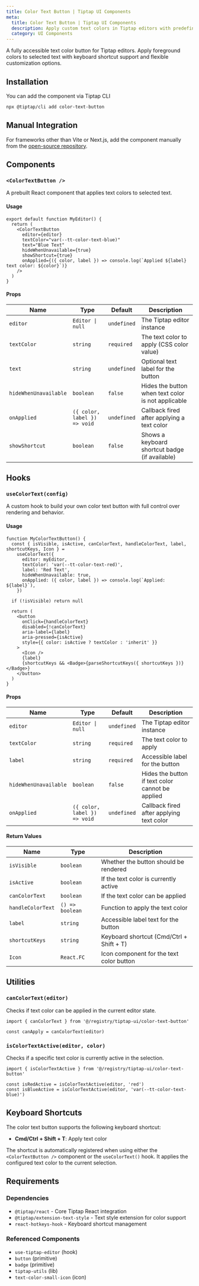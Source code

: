 ```yaml
---
title: Color Text Button | Tiptap UI Components
meta:
  title: Color Text Button | Tiptap UI Components
  description: Apply custom text colors in Tiptap editors with predefined color options, keyboard shortcuts, and full accessibility support.
  category: UI Components
---
```



A fully accessible text color button for Tiptap editors. Apply foreground colors to selected text with keyboard shortcut support and flexible customization options.

<CodeDemo isScrollable src="https://template.tiptap.dev/preview/tiptap-ui/color-text-button" />

## Installation

You can add the component via Tiptap CLI

```bash
npx @tiptap/cli add color-text-button
```

## Manual Integration

For frameworks other than Vite or Next.js, add the component manually from the [open-source repository](https://github.com/ueberdosis/tiptap-ui-components/tree/main/apps/web/src/components/tiptap-ui/code-block-button).

## Components

### `<ColorTextButton />`

A prebuilt React component that applies text colors to selected text.

#### Usage

```tsx
export default function MyEditor() {
  return (
    <ColorTextButton
      editor={editor}
      textColor="var(--tt-color-text-blue)"
      text="Blue Text"
      hideWhenUnavailable={true}
      showShortcut={true}
      onApplied={({ color, label }) => console.log(`Applied ${label} text color: ${color}`)}
    />
  )
}
```

#### Props

| Name                  | Type                         | Default     | Description                                        |
| --------------------- | ---------------------------- | ----------- | -------------------------------------------------- |
| `editor`              | `Editor \| null`             | `undefined` | The Tiptap editor instance                         |
| `textColor`           | `string`                     | `required`  | The text color to apply (CSS color value)          |
| `text`                | `string`                     | `undefined` | Optional text label for the button                 |
| `hideWhenUnavailable` | `boolean`                    | `false`     | Hides the button when text color is not applicable |
| `onApplied`           | `({ color, label }) => void` | `undefined` | Callback fired after applying a text color         |
| `showShortcut`        | `boolean`                    | `false`     | Shows a keyboard shortcut badge (if available)     |

## Hooks

### `useColorText(config)`

A custom hook to build your own color text button with full control over rendering and behavior.

#### Usage

```tsx
function MyColorTextButton() {
  const { isVisible, isActive, canColorText, handleColorText, label, shortcutKeys, Icon } =
    useColorText({
      editor: myEditor,
      textColor: 'var(--tt-color-text-red)',
      label: 'Red Text',
      hideWhenUnavailable: true,
      onApplied: ({ color, label }) => console.log(`Applied: ${label}`),
    })

  if (!isVisible) return null

  return (
    <button
      onClick={handleColorText}
      disabled={!canColorText}
      aria-label={label}
      aria-pressed={isActive}
      style={{ color: isActive ? textColor : 'inherit' }}
    >
      <Icon />
      {label}
      {shortcutKeys && <Badge>{parseShortcutKeys({ shortcutKeys })}</Badge>}
    </button>
  )
}
```

#### Props

| Name                  | Type                         | Default     | Description                                      |
| --------------------- | ---------------------------- | ----------- | ------------------------------------------------ |
| `editor`              | `Editor \| null`             | `undefined` | The Tiptap editor instance                       |
| `textColor`           | `string`                     | `required`  | The text color to apply                          |
| `label`               | `string`                     | `required`  | Accessible label for the button                  |
| `hideWhenUnavailable` | `boolean`                    | `false`     | Hides the button if text color cannot be applied |
| `onApplied`           | `({ color, label }) => void` | `undefined` | Callback fired after applying text color         |

#### Return Values

| Name              | Type            | Description                              |
| ----------------- | --------------- | ---------------------------------------- |
| `isVisible`       | `boolean`       | Whether the button should be rendered    |
| `isActive`        | `boolean`       | If the text color is currently active    |
| `canColorText`    | `boolean`       | If the text color can be applied         |
| `handleColorText` | `() => boolean` | Function to apply the text color         |
| `label`           | `string`        | Accessible label text for the button     |
| `shortcutKeys`    | `string`        | Keyboard shortcut (Cmd/Ctrl + Shift + T) |
| `Icon`            | `React.FC`      | Icon component for the text color button |

## Utilities

### `canColorText(editor)`

Checks if text color can be applied in the current editor state.

```tsx
import { canColorText } from '@/registry/tiptap-ui/color-text-button'

const canApply = canColorText(editor)
```

### `isColorTextActive(editor, color)`

Checks if a specific text color is currently active in the selection.

```tsx
import { isColorTextActive } from '@/registry/tiptap-ui/color-text-button'

const isRedActive = isColorTextActive(editor, 'red')
const isBlueActive = isColorTextActive(editor, 'var(--tt-color-text-blue)')
```

## Keyboard Shortcuts

The color text button supports the following keyboard shortcut:

- **Cmd/Ctrl + Shift + T**: Apply text color

The shortcut is automatically registered when using either the `<ColorTextButton />` component or the `useColorText()` hook. It applies the configured text color to the current selection.

## Requirements

### Dependencies

- `@tiptap/react` - Core Tiptap React integration
- `@tiptap/extension-text-style` - Text style extension for color support
- `react-hotkeys-hook` - Keyboard shortcut management

### Referenced Components

- `use-tiptap-editor` (hook)
- `button` (primitive)
- `badge` (primitive)
- `tiptap-utils` (lib)
- `text-color-small-icon` (icon)
